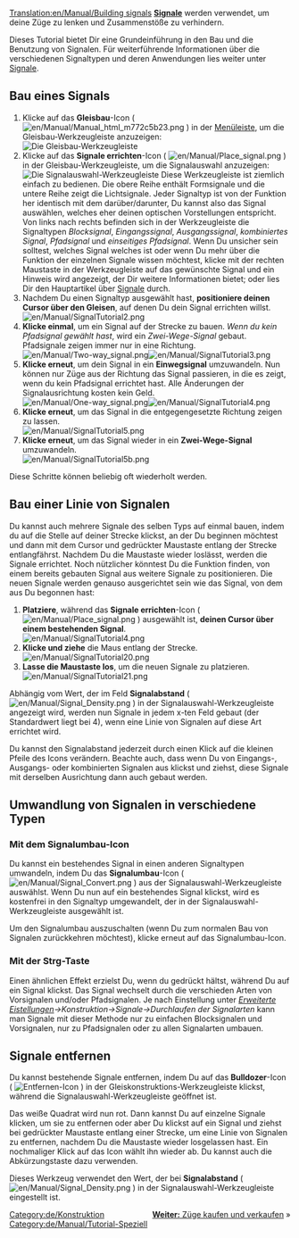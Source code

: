 [[Translation:en/Manual/Building signals]]
{{de/Manual/Tutorial/Tutorial}}
'''[[de/Manual/Signale|Signale]]''' werden verwendet, um deine Züge zu lenken und Zusammenstöße zu verhindern.

Dieses Tutorial bietet Dir eine Grundeinführung in den Bau und die Benutzung von Signalen. Für weiterführende Informationen über die verschiedenen Signaltypen und deren Anwendungen lies weiter unter [[de/Manual/Signale|Signale]].

== Bau eines Signals ==
# Klicke auf das '''Gleisbau'''-Icon ( [[File:en/Manual/Manual html m772c5b23.png]] ) in der [[de/Manual/Spieloberfläche|Menüleiste]], um die Gleisbau-Werkzeugleiste anzuzeigen:<br/>[[File:en/Manual/Railroad Construction.png|none|frame|Die Gleisbau-Werkzeugleiste]]
# Klicke auf das '''Signale errichten'''-Icon ( [[File:en/Manual/Place signal.png]] ) in der Gleisbau-Werkzeugleiste, um die Signalauswahl anzuzeigen:<br/>[[File:en/Manual/Signal Selection.png|none|frame|Die Signalauswahl-Werkzeugleiste]] Diese Werkzeugleiste ist ziemlich einfach zu bedienen. Die obere Reihe enthält Formsignale und die untere Reihe zeigt die Lichtsignale. Jeder Signaltyp ist von der Funktion her identisch mit dem darüber/darunter, Du kannst also das Signal auswählen, welches eher deinen optischen Vorstellungen entspricht.<br/>Von links nach rechts befinden sich in der Werkzeugleiste die Signaltypen ''Blocksignal'', ''Eingangssignal'', ''Ausgangssignal'', ''kombiniertes Signal'', ''Pfadsignal'' und ''einseitiges Pfadsignal''. Wenn Du unsicher sein solltest, welches Signal welches ist oder wenn Du mehr über die Funktion der einzelnen Signale wissen möchtest, klicke mit der rechten Maustaste in der Werkzeugleiste auf das gewünschte Signal und ein Hinweis wird angezeigt, der Dir weitere Informationen bietet; oder lies Dir den Hauptartikel über [[de/Manual/Signale|Signale]] durch.
# Nachdem Du einen Signaltyp ausgewählt hast, '''positioniere deinen Cursor über den Gleisen''', auf denen Du dein Signal errichten willst.<br/>[[File:en/Manual/SignalTutorial2.png|none|frame]]
# '''Klicke einmal''', um ein Signal auf der Strecke zu bauen. ''Wenn du kein Pfadsignal gewählt hast'', wird ein ''Zwei-Wege-Signal'' gebaut. Pfadsignale zeigen immer nur in eine Richtung.<br/>[[File:en/Manual/Two-way signal.png|frame|left]][[File:en/Manual/SignalTutorial3.png|none|frame]]
# '''Klicke erneut''', um dein Signal in ein '''Einwegsignal''' umzuwandeln. Nun können nur Züge aus der Richtung das Signal passieren, in die es zeigt, wenn du kein Pfadsignal errichtet hast. Alle Änderungen der Signalausrichtung kosten kein Geld.<br/>[[File:en/Manual/One-way signal.png|frame|left]][[File:en/Manual/SignalTutorial4.png|none|frame]]
# '''Klicke erneut''', um das Signal in die entgegengesetzte Richtung zeigen zu lassen.<br/>[[File:en/Manual/SignalTutorial5.png|none|frame]]
# '''Klicke erneut''', um das Signal wieder in ein '''Zwei-Wege-Signal''' umzuwandeln.<br/>[[File:en/Manual/SignalTutorial5b.png|none|frame]]

Diese Schritte können beliebig oft wiederholt werden.

== Bau einer Linie von Signalen ==
Du kannst auch mehrere Signale des selben Typs auf einmal bauen, indem du auf die Stelle auf deiner Strecke klickst, an der Du beginnen möchtest und dann mit dem Cursor und gedrückter Maustaste entlang der Strecke entlangfährst. Nachdem Du die Maustaste wieder loslässt, werden die Signale errichtet. Noch nützlicher könntest Du die Funktion finden, von einem bereits gebauten Signal aus weitere Signale zu positionieren. Die neuen Signale werden genauso ausgerichtet sein wie das Signal, von dem aus Du begonnen hast:
# '''Platziere''', während das '''Signale errichten'''-Icon ( [[File:en/Manual/Place signal.png]] ) ausgewählt ist, '''deinen Cursor über einem bestehenden Signal'''.<br/>[[File:en/Manual/SignalTutorial4.png|none|frame]]
# '''Klicke und ziehe''' die Maus entlang der Strecke.<br/>[[File:en/Manual/SignalTutorial20.png|none|frame]]
# '''Lasse die Maustaste los''', um die neuen Signale zu platzieren.<br/>[[File:en/Manual/SignalTutorial21.png|none|frame]]

Abhängig vom Wert, der im Feld '''Signalabstand''' ( [[File:en/Manual/Signal Density.png]] ) in der Signalauswahl-Werkzeugleiste angezeigt wird, werden nun Signale in jedem x-ten Feld gebaut (der Standardwert liegt bei 4), wenn eine Linie von Signalen auf diese Art errichtet wird.

Du kannst den Signalabstand jederzeit durch einen Klick auf die kleinen Pfeile des Icons verändern. Beachte auch, dass wenn Du von Eingangs-, Ausgangs- oder kombinierten Signalen aus klickst und ziehst, diese Signale mit derselben Ausrichtung dann auch gebaut werden.

== Umwandlung von Signalen in verschiedene Typen ==
=== Mit dem Signalumbau-Icon ===
Du kannst ein bestehendes Signal in einen anderen Signaltypen umwandeln, indem Du das '''Signalumbau'''-Icon ( [[File:en/Manual/Signal Convert.png]] ) aus der Signalauswahl-Werkzeugleiste auswählst. Wenn Du nun auf ein bestehendes Signal klickst, wird es kostenfrei in den Signaltyp umgewandelt, der in der Signalauswahl-Werkzeugleiste ausgewählt ist.

Um den Signalumbau auszuschalten (wenn Du zum normalen Bau von Signalen zurückkehren möchtest), klicke erneut auf das Signalumbau-Icon.

=== Mit der Strg-Taste ===
Einen ähnlichen Effekt erzielst Du, wenn du {{en/Keypress|Strg}} gedrückt hältst, während Du auf ein Signal klickst. Das Signal wechselt durch die verschieden Arten von Vorsignalen und/oder Pfadsignalen. Je nach Einstellung unter ''[[de/Archive/Manual/Settings/Erweiterte Einstellungen|Erweiterte Eistellungen]]->Konstruktion->Signale->Durchlaufen der Signalarten'' kann man Signale mit dieser Methode nur zu einfachen Blocksignalen und Vorsignalen, nur zu Pfadsignalen oder zu allen Signalarten umbauen.

== Signale entfernen ==
Du kannst bestehende Signale entfernen, indem Du auf das '''Bulldozer'''-Icon ( [[File:en/Manual/Toggle clear active.png|Entfernen-Icon]] ) in der Gleiskonstruktions-Werkzeugleiste klickst, während die Signalauswahl-Werkzeugleiste geöffnet ist.

Das weiße Quadrat wird nun rot. Dann kannst Du auf einzelne Signale klicken, um sie zu entfernen oder aber Du klickst auf ein Signal und ziehst bei gedrückter Maustaste entlang einer Strecke, um eine Linie von Signalen zu entfernen, nachdem Du die Maustaste wieder losgelassen hast. Ein nochmaliger Klick auf das Icon wählt ihn wieder ab. Du kannst auch die Abkürzungstaste {{en/Keypress|R}} dazu verwenden.

Dieses Werkzeug verwendet den Wert, der bei '''Signalabstand''' ( [[File:en/Manual/Signal Density.png]] ) in der Signalauswahl-Werkzeugleiste eingestellt ist.

<span style="float: right">[[de/Manual/Züge kaufen und verkaufen|'''Weiter:''' Züge kaufen und verkaufen]] &raquo;</span>

[[Category:de/Konstruktion]]
[[Category:de/Manual/Tutorial-Speziell]]